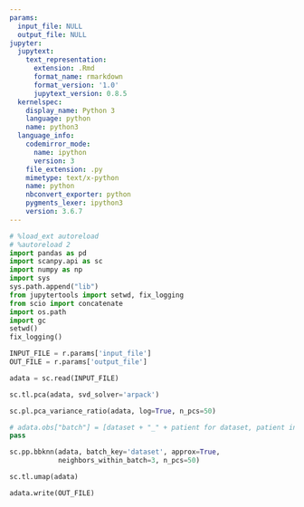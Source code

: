 ```yaml
---
params:
  input_file: NULL
  output_file: NULL
jupyter:
  jupytext:
    text_representation:
      extension: .Rmd
      format_name: rmarkdown
      format_version: '1.0'
      jupytext_version: 0.8.5
  kernelspec:
    display_name: Python 3
    language: python
    name: python3
  language_info:
    codemirror_mode:
      name: ipython
      version: 3
    file_extension: .py
    mimetype: text/x-python
    name: python
    nbconvert_exporter: python
    pygments_lexer: ipython3
    version: 3.6.7
---
```


```python
# %load_ext autoreload
# %autoreload 2
import pandas as pd
import scanpy.api as sc
import numpy as np
import sys
sys.path.append("lib")
from jupytertools import setwd, fix_logging
from scio import concatenate
import os.path
import gc
setwd()
fix_logging()
```

```python
INPUT_FILE = r.params['input_file']
OUT_FILE = r.params['output_file']
```

```python
adata = sc.read(INPUT_FILE)
```

```python
sc.tl.pca(adata, svd_solver='arpack')
```

```python
sc.pl.pca_variance_ratio(adata, log=True, n_pcs=50)
```

```python
# adata.obs["batch"] = [dataset + "_" + patient for dataset, patient in zip(adata.obs["dataset"], adata.obs["patient"])]
pass
```

```python
sc.pp.bbknn(adata, batch_key='dataset', approx=True,
            neighbors_within_batch=3, n_pcs=50)
```

```python
sc.tl.umap(adata)
```

```python
adata.write(OUT_FILE)
```
